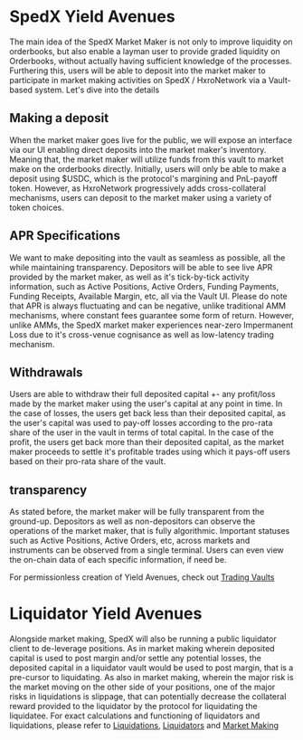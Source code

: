 # SpedX Yield Avenues

The main idea of the SpedX Market Maker is not only to improve liquidity on orderbooks, but also enable a layman user to provide graded liquidity
on Orderbooks, without actually having sufficient knowledge of the processes. Furthering this, users will be able to deposit into the market maker
to participate in market making activities on SpedX / HxroNetwork via a Vault-based system. Let's dive into the details

## Making a deposit

When the market maker goes live for the public, we will expose an interface via our UI enabling direct deposits into the market maker's inventory.
Meaning that, the market maker will utilize funds from this vault to market make on the orderbooks directly. Initially, users will only be able to make a
deposit using $USDC, which is the protocol's margining and PnL-payoff token. However, as HxroNetwork progressively adds cross-collateral mechanisms, users can deposit
to the market maker using a variety of token choices.

## APR Specifications

We want to make depositing into the vault as seamless as possible, all the while maintaining transparency. Depositors will be able to see live APR provided by the market maker,
as well as it's tick-by-tick activity information, such as Active Positions, Active Orders, Funding Payments, Funding Receipts, Available Margin, etc, all via the Vault UI.
Please do note that APR is always fluctuating and can be negative, unlike traditional AMM mechanisms, where constant fees guarantee some form of return.
However, unlike AMMs, the SpedX market maker experiences near-zero Impermanent Loss due to it's cross-venue cognisance as well as low-latency
trading mechanism.

## Withdrawals

Users are able to withdraw their full deposited capital +- any profit/loss made by the market maker using the user's capital at any point in time.
In the case of losses, the users get back less than their deposited capital, as the user's capital was used to pay-off losses according to the pro-rata share
of the user in the vault in terms of total capital. In the case of the profit, the users get back more than their deposited capital, as the market maker proceeds to settle
it's profitable trades using which it pays-off users based on their pro-rata share of the vault.

## transparency

As stated before, the market maker will be fully transparent from the ground-up. Depositors as well as non-depositors can observe the operations of the market maker,
that is fully algorithmic. Important statuses such as Active Positions, Active Orders, etc, across markets and instruments can be observed from a single terminal.
Users can even view the on-chain data of each specific information, if need be.

For permissionless creation of Yield Avenues, check out [Trading Vaults](/trading-vaults)

# Liquidator Yield Avenues

Alongside market making, SpedX will also be running a public liquidator client to de-leverage positions. As in market making wherein deposited capital
is used to post margin and/or settle any potential losses, the deposited capital in a liquidator vault would be used to post margin, that is a pre-cursor to liquidating.
As also in market making, wherein the major risk is the market moving on the other side of your positions, one of the major risks in liquidations is slippage,
that can potentially decrease the collateral reward provided to the liquidator by the protocol for liquidating the liquidatee.
For exact calculations and functioning of liquidators and liquidations, please refer to [Liquidations](/dex-concepts/liquidations),
[Liquidators](/dex-concepts/liquidators) and [Market Making](/market-maker/introduction)
